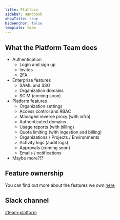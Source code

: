 ```yaml
---
title: Platform
sidebar: Handbook
showTitle: true
hideAnchor: false
template: team
---
```



## What the Platform Team does

- Authentication
    - Login and sign up
    - Invites
    - 2FA
- Enterprise features
    - SAML and SSO
    - Organization domains
    - SCIM (coming soon)
- Platform features
    - Organization settings
    - Access control and RBAC
    - Managed reverse proxy (with infra)
    - Authenticated domains
    - Usage reports (with billing)
    - Quota limiting (with ingestion and billing)
    - Organizations / Projects / Environments
    - Activity logs (audit logs)
    - Approvals (coming soon)
    - Emails / notifications
- Maybe more?!?

## Feature ownership

You can find out more about the features we own [here](/handbook/engineering/feature-ownership)


## Slack channel

[#team-platform](https://posthog.slack.com/messages/team-platform)

